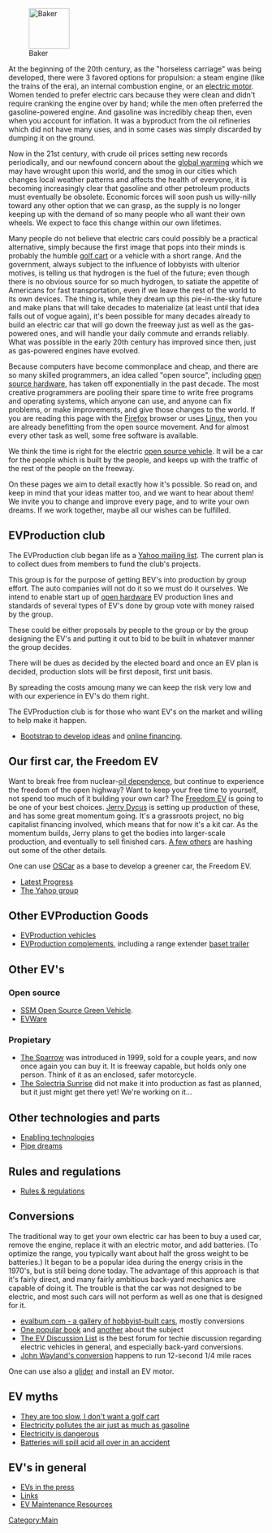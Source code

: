 <center>{{UTC}}</center>
[[Image:Baker-ad1.jpg|right|thumb|80px|Baker]]

At the beginning of the 20th century, as the "horseless carriage" was being developed, there were 3 favored options for propulsion:  a steam engine (like the trains of the era), an internal combustion engine, or an [[electric motor]].  Women tended to prefer electric cars because they were clean and didn't require cranking the engine over by hand; while the men often preferred the gasoline-powered engine.  And gasoline was incredibly cheap then, even when you account for inflation.  It was a byproduct from the oil refineries which did not have many uses, and in some cases was simply discarded by dumping it on the ground.

Now in the 21st century, with crude oil prices setting new records periodically, and our newfound concern about the [[global warming]] which we may have wrought upon this world, and the smog in our cities which changes local weather patterns and affects the health of everyone, it is becoming increasingly clear that gasoline and other petroleum products must eventually be obsolete.  Economic forces will soon push us willy-nilly toward any other option that we can grasp, as the supply is no longer keeping up with the demand of so many people who all want their own wheels.  We expect to face this change within our own lifetimes.

Many people do not believe that electric cars could possibly be a practical alternative, simply because the first image that pops into their minds is probably the humble [[golf cart]] or a vehicle with a short range.  And the government, always subject to the influence of lobbyists with ulterior motives, is telling us that hydrogen is the fuel of the future; even though there is no obvious source for so much hydrogen, to satiate the appetite of Americans for fast transportation, even if we leave the rest of the world to its own devices.  The thing is, while they dream up this pie-in-the-sky future and make plans that will take decades to materialize (at least until that idea falls out of vogue again), it's been possible for many decades already to build an electric car that will go down the freeway just as well as the gas-powered ones, and will handle your daily commute and errands reliably.  What was possible in the early 20th century has improved since then, just as gas-powered engines have evolved.

Because computers have become commonplace and cheap, and there are so many skilled programmers, an idea called "open source", including [[open source hardware]], has taken off exponentially in the past decade.  The most creative programmers are pooling their spare time to write free programs and operating systems, which anyone can use, and anyone can fix problems, or make improvements, and give those changes to the world.  If you are reading this page with the [http://www.mozilla.com/firefox/ Firefox] browser or uses [[wikipedia:Linux|Linux]], then you are already benefitting from the open source movement.  And for almost every other task as well, some free software is available.

We think the time is right for the electric [[open source vehicle]].  It will be a car for the people which is built by the people, and keeps up with the traffic of the rest of the people on the freeway.

On these pages we aim to detail exactly how it's possible.  So read on, and keep in mind that your ideas matter too, and we want to hear about them!  We invite you to change and improve every page, and to write your own dreams.  If we work together, maybe all our wishes can be fulfilled.

== EVProduction club == 

The EVProduction club began life as a [http://groups.yahoo.com/group/EVProduction/ Yahoo mailing list]. The current plan is to collect dues from members to fund the club's projects.

This group is for the purpose of getting BEV's into production by group effort. The auto companies will not do it so we must do it ourselves. We intend to enable start up of [[wikipedia:open hardware|open hardware]] EV production lines and standards of several types of EV's done by group vote with money raised by the group. 

These could be either proposals by people to the group or by the group designing the EV's and putting it out to bid to be built in whatever manner the group decides. 

There will be dues as decided by the elected board and once an EV plan is decided, production slots will be first deposit, first unit basis.

By spreading the costs amoung many we can keep the risk very low and with our experience in EV's do them right.

The EVProduction club is for those who want EV's on the market and willing to help make it happen.

* [http://www.bootstrapaustin.org/wiki/index.php/Welcome_to_the_Bootstrap_Network Bootstrap to develop ideas] and [http://www.bootstrapaustin.org/wiki/index.php/Bootstrap_Online_Financing online financing].

==Our first car, the Freedom EV==

Want to break free from nuclear-[[oil dependence]], but continue to experience the freedom of the open highway?  Want to keep your free time to yourself, not spend too much of it building your own car?  The [[Freedom EV]] is going to be one of your best choices.  [[Jerry Dycus]] is setting up production of these, and has some great momentum going.  It's a grassroots project, no big capitalist financing involved, which means that for now it's a kit car.  As the momentum builds, Jerry plans to get the bodies into larger-scale production, and eventually to sell finished cars.  [[EVProduction:Community Portal|A few others]] are hashing out some of the other details.

One can use [[OSCar]] as a base to develop a greener car, the Freedom EV.

*[[Progress Pics|Latest Progress]]
*[http://autos.groups.yahoo.com/group/EVProduction/ The Yahoo group]

==Other EVProduction Goods==
* [[EVProduction vehicles]]
* [[EVProduction complements]], including a range extender [[baset trailer]]

==Other EV's==
=== Open source ===
*[http://www.osgv.org/ SSM Open Source Green Vehicle]. 
*[http://www.fastbk.com/EVware/ EVWare]

===Propietary ===
*[http://www.myersmotors.com/ The Sparrow] was introduced in 1999, sold for a couple years, and now once again you can buy it.  It is freeway capable, but holds only one person.  Think of it as an enclosed, safer motorcycle.
*[http://www.austinev.org/evalbum/655.html The Solectria Sunrise] did not make it into production as fast as planned, but it just might get there yet!  We're working on it...

==Other technologies and parts ==
*[[Enabling technologies]]
*[[Pipe dreams]]
==Rules and regulations ==
*[[Rules & regulations]]

==Conversions==
The traditional way to get your own electric car has been to buy a used car, remove the engine, replace it with an electric motor, and add batteries.  (To optimize the range, you typically want about half the gross weight to be batteries.)  It began to be a popular idea during the energy crisis in the 1970's, but is still being done today.  The advantage of this approach is that it's fairly direct, and many fairly ambitious back-yard mechanics are capable of doing it.  The trouble is that the car was not designed to be electric, and most such cars will not perform as well as one that is designed for it.

*[http://evalbum.com evalbum.com - a gallery of hobbyist-built cars], mostly conversions
*[http://www.amazon.com/gp/product/0830642315/qid=1134363859/sr=8-2/ref=pd_bbs_2/103-1555072-2363021?n=507846&s=books&v=glance One popular book] and [http://www.amazon.com/gp/product/1879857944/qid=1134363859/sr=8-1/ref=pd_bbs_1/103-1555072-2363021?n=507846&s=books&v=glance another] about the subject
*[http://www.evdl.org/ The EV Discussion List] is the best forum for techie discussion regarding electric vehicles in general, and especially back-yard conversions.
*[http://www.plasmaboyracing.com/whitezombie.php John Wayland's conversion] happens to run 12-second 1/4 mile races

One can use also a [[glider]] and install an EV motor.

==EV myths==
*[[They are too slow, I don't want a golf cart]]
*[[Electricity pollutes the air just as much as gasoline]]
*[[Electricity is dangerous]]
*[[Batteries will spill acid all over in an accident]]

==EV's in general==
*[[EVs in the press]]
*[[Links]]
*[[EV Maintenance Resources]]

[[Category:Main]]